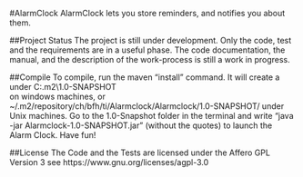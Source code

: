 #AlarmClock
AlarmClock lets you store reminders, and notifies you about them.

##Project Status
The project is still under development.  Only the code, test and the requirements are in a useful phase.
The code documentation, the manual, and the description of the work-process is still a work in progress.

##Compile
To compile, run the maven "install" command. It will create a under 
C:\Users\Alice\.m2\repository\ch\bfh\ti\Alarmclock\Alarmclock\1.0-SNAPSHOT\
on windows machines, or
~/.m2/repository/ch/bfh/ti/Alarmclock/Alarmclock/1.0-SNAPSHOT/
under Unix machines.
Go to the 1.0-Snapshot folder in the terminal and write "java -jar Alarmclock-1.0-SNAPSHOT.jar" (without the quotes) to launch the Alarm Clock.
Have fun!


##License
The Code and the Tests are licensed under the Affero GPL Version 3 see https://www.gnu.org/licenses/agpl-3.0
